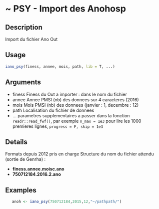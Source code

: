 # ~ PSY - Import des Anohosp 

## Description

Import du fichier Ano Out

## Usage
```r
iano_psy(finess, annee, mois, path, lib = T, ...)

```
## Arguments
 - finess Finess du Out a importer : dans le nom du fichier
 - annee Annee PMSI (nb) des donnees sur 4 caracteres (2016)
 - mois Mois PMSI (nb) des donnees (janvier : 1, decembre : 12)
 - path Localisation du fichier de donnees
 - ... parametres supplementaires a passer
dans la fonction `readr::read_fwf()`, par exemple
`n_max = 1e3` pour lire les 1000 premieres lignes,  `progress = F, skip = 1e3`


## Details

Formats depuis 2012 pris en charge
Structure du nom du fichier attendu (sortie de Genrha) :

  - **finess.annee.moisc.ano**
  - **750712184.2016.2.ano**


## Examples
```r
   anoh <- iano_psy(750712184,2015,12,"~/pathpath/")

```

